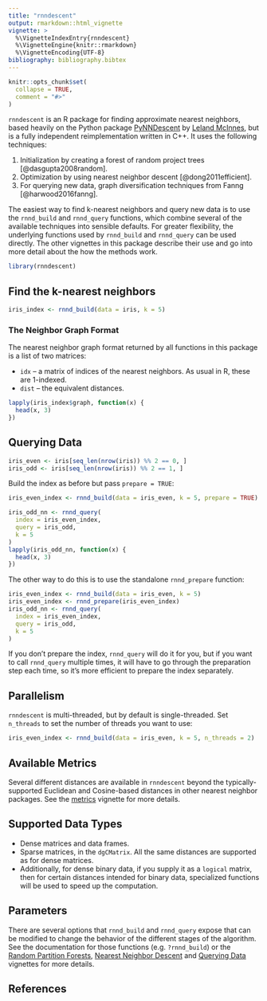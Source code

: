 ```yaml
---
title: "rnndescent"
output: rmarkdown::html_vignette
vignette: >
  %\VignetteIndexEntry{rnndescent}
  %\VignetteEngine{knitr::rmarkdown}
  %\VignetteEncoding{UTF-8}
bibliography: bibliography.bibtex
---
```


```r
knitr::opts_chunk$set(
  collapse = TRUE,
  comment = "#>"
)
```

`rnndescent` is an R package for finding approximate nearest neighbors, based
heavily on the Python package [PyNNDescent](https://github.com/lmcinnes/pynndescent) 
by [Leland McInnes](https://github.com/lmcinnes), but is a fully independent
reimplementation written in C++. It uses the following techniques:

1. Initialization by creating a forest of random project trees
[@dasgupta2008random].
2. Optimization by using nearest neighbor descent
[@dong2011efficient]. 
3. For querying new data, graph diversification techniques
from Fanng [@harwood2016fanng].

The easiest way to find k-nearest neighbors and query new data is to use the
`rnnd_build` and `rnnd_query` functions, which combine several of the available
techniques into sensible defaults. For greater flexibility, the underlying 
functions used by `rnnd_build` and `rnnd_query` can be used directly. The other
vignettes in this package describe their use and go into more detail about the
how the methods work.

```r
library(rnndescent)
```

## Find the k-nearest neighbors

```r
iris_index <- rnnd_build(data = iris, k = 5)
```

### The Neighbor Graph Format

The nearest neighbor graph format returned by all functions in this package is
a list of two matrices:

* `idx` -- a matrix of indices of the nearest neighbors. As usual in R, these
are 1-indexed.
* `dist` -- the equivalent distances.


```r
lapply(iris_index$graph, function(x) {
  head(x, 3)
})
```


## Querying Data

```r
iris_even <- iris[seq_len(nrow(iris)) %% 2 == 0, ]
iris_odd <- iris[seq_len(nrow(iris)) %% 2 == 1, ]
```

Build the index as before but pass `prepare = TRUE`:

```r
iris_even_index <- rnnd_build(data = iris_even, k = 5, prepare = TRUE)
```

```r
iris_odd_nn <- rnnd_query(
  index = iris_even_index,
  query = iris_odd,
  k = 5
)
lapply(iris_odd_nn, function(x) {
  head(x, 3)
})
```

The other way to do this is to use the standalone `rnnd_prepare` function:

```r
iris_even_index <- rnnd_build(data = iris_even, k = 5)
iris_even_index <- rnnd_prepare(iris_even_index)
iris_odd_nn <- rnnd_query(
  index = iris_even_index,
  query = iris_odd,
  k = 5
)
```

If you don't prepare the index, `rnnd_query` will do it for you, but if you want
to call `rnnd_query` multiple times, it will have to go through the preparation
step each time, so it's more efficient to prepare the index separately.

## Parallelism

`rnndescent` is multi-threaded, but by default is single-threaded. Set
`n_threads` to set the number of threads you want to use:

```r
iris_even_index <- rnnd_build(data = iris_even, k = 5, n_threads = 2)
```

## Available Metrics

Several different distances are available in `rnndescent` beyond the
typically-supported Euclidean and Cosine-based distances in other nearest
neighbor packages. See the [metrics](metrics.html) vignette for more details.

## Supported Data Types

* Dense matrices and data frames.
* Sparse matrices, in the `dgCMatrix`. All the same distances are supported as
for dense matrices.
* Additionally, for dense binary data, if you supply it as a `logical` matrix,
then for certain distances intended for binary data, specialized functions will
be used to speed up the computation.

## Parameters

There are several options that `rnnd_build` and `rnnd_query` expose that can
be modified to change the behavior of the different stages of the algorithm.
See the documentation for those functions (e.g. `?rnnd_build`) or the
[Random Partition Forests](random-partition-forests.html), [Nearest Neighbor Descent](nearest-neighbor-descent.html) and [Querying Data](querying-data.html)
vignettes for more details.

## References
